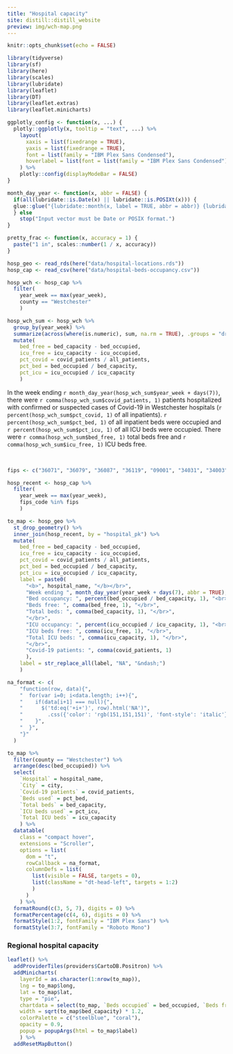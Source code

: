 ---
title: "Hospital capacity"
site: distill::distill_website
preview: img/wch-map.png
---

```{r setup, include=FALSE}
knitr::opts_chunk$set(echo = FALSE)

library(tidyverse)
library(sf)
library(here)
library(scales)
library(lubridate)
library(leaflet)
library(DT)
library(leaflet.extras)
library(leaflet.minicharts)
```

```{r xaringan-panelset, echo=FALSE}
ggplotly_config <- function(x, ...) {
  plotly::ggplotly(x, tooltip = "text", ...) %>%
    layout(
      xaxis = list(fixedrange = TRUE),
      yaxis = list(fixedrange = TRUE),
      font = list(family = "IBM Plex Sans Condensed"),
      hoverlabel = list(font = list(family = "IBM Plex Sans Condensed"))
    ) %>%
    plotly::config(displayModeBar = FALSE)
}

month_day_year <- function(x, abbr = FALSE) {
  if(all(lubridate::is.Date(x) || lubridate::is.POSIXt(x))) {
  glue::glue("{lubridate::month(x, label = TRUE, abbr = abbr)} {lubridate::day(x)}, {lubridate::year(x)}")
  } else
    stop("Input vector must be Date or POSIX format.")
}

pretty_frac <- function(x, accuracy = 1) {
  paste("1 in", scales::number(1 / x, accuracy))
}
```

```{r read_in_data}
hosp_geo <- read_rds(here("data/hospital-locations.rds"))
hosp_cap <- read_csv(here("data/hospital-beds-occupancy.csv"))
```


```{r}
hosp_wch <- hosp_cap %>% 
  filter(
    year_week == max(year_week),
    county == "Westchester"
    )

hosp_wch_sum <- hosp_wch %>% 
  group_by(year_week) %>% 
  summarize(across(where(is.numeric), sum, na.rm = TRUE), .groups = "drop") %>% 
  mutate(
    bed_free = bed_capacity - bed_occupied,
    icu_free = icu_capacity - icu_occupied,
    pct_covid = covid_patients / all_patients,
    pct_bed = bed_occupied / bed_capacity,
    pct_icu = icu_occupied / icu_capacity
    )
```

In the week ending `r month_day_year(hosp_wch_sum$year_week + days(7))`, there were `r comma(hosp_wch_sum$covid_patients, 1)` patients hospitalized with confirmed or suspected cases of Covid-19 in Westchester hospitals (`r percent(hosp_wch_sum$pct_covid, 1)` of all inpatients). `r percent(hosp_wch_sum$pct_bed, 1)` of all inpatient beds were occupied and `r percent(hosp_wch_sum$pct_icu, 1)` of all ICU beds were occupied. There were `r comma(hosp_wch_sum$bed_free, 1)` total beds free and `r comma(hosp_wch_sum$icu_free, 1)` ICU beds free.

<br>

```{r wch-hosp-table, layout="l-body-outset"}
fips <- c("36071", "36079", "36087", "36119", "09001", "34031", "34003", "34037")

hosp_recent <- hosp_cap %>% 
  filter(
    year_week == max(year_week),
    fips_code %in% fips
    )

to_map <- hosp_geo %>%
  st_drop_geometry() %>% 
  inner_join(hosp_recent, by = "hospital_pk") %>%
  mutate(
    bed_free = bed_capacity - bed_occupied,
    icu_free = icu_capacity - icu_occupied,
    pct_covid = covid_patients / all_patients,
    pct_bed = bed_occupied / bed_capacity,
    pct_icu = icu_occupied / icu_capacity,
    label = paste0(
      "<b>", hospital_name, "</b></br>",
      "Week ending ", month_day_year(year_week + days(7), abbr = TRUE), "<br><br>",
      "Bed occupancy: ", percent(bed_occupied / bed_capacity, 1), "<br>",
      "Beds free: ", comma(bed_free, 1), "</br>",   
      "Total beds: ", comma(bed_capacity, 1), "</br>",
      "</br>",
      "ICU occupancy: ", percent(icu_occupied / icu_capacity, 1), "<br>",
      "ICU beds free: ", comma(icu_free, 1), "</br>",
      "Total ICU beds: ", comma(icu_capacity, 1), "</br>",
      "</br>",
      "Covid-19 patients: ", comma(covid_patients, 1)
      ),
    label = str_replace_all(label, "NA", "&ndash;")
    )

na_format <- c(
    "function(row, data){",
    "  for(var i=0; i<data.length; i++){",
    "    if(data[i+1] === null){",
    "      $('td:eq('+i+')', row).html('NA')",
    "        .css({'color': 'rgb(151,151,151)', 'font-style': 'italic'});",
    "    }",
    "  }",
    "}"  
  )

to_map %>% 
  filter(county == "Westchester") %>% 
  arrange(desc(bed_occupied)) %>% 
  select(
    `Hospital` = hospital_name,
    `City` = city,
    `Covid-19 patients` = covid_patients,
    `Beds used` = pct_bed,
    `Total beds` = bed_capacity,
    `ICU beds used` = pct_icu,
    `Total ICU beds` = icu_capacity
    ) %>%
  datatable(
    class = "compact hover",
    extensions = "Scroller",
    options = list(
      dom = "t",
      rowCallback = na_format,
      columnDefs = list(
        list(visible = FALSE, targets = 0),
        list(className = "dt-head-left", targets = 1:2)
        )
      )
    ) %>% 
  formatRound(c(3, 5, 7), digits = 0) %>% 
  formatPercentage(c(4, 6), digits = 0) %>% 
  formatStyle(1:2, fontFamily = "IBM Plex Sans") %>% 
  formatStyle(3:7, fontFamily = "Roboto Mono")
```

### Regional hospital capacity

```{r hosp_cap_map, out.height="600px", out.width="600px"}
leaflet() %>%
  addProviderTiles(providers$CartoDB.Positron) %>%
  addMinicharts(
    layerId = as.character(1:nrow(to_map)),
    lng = to_map$long,
    lat = to_map$lat,
    type = "pie",
    chartdata = select(to_map, `Beds occupied` = bed_occupied, `Beds free` = bed_free),
    width = sqrt(to_map$bed_capacity) * 1.2,
    colorPalette = c("steelblue", "coral"),
    opacity = 0.9,
    popup = popupArgs(html = to_map$label)
    ) %>% 
  addResetMapButton()
```
